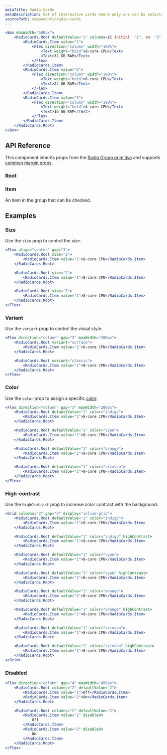 ```yaml
---
metaTitle: Radio Cards
metaDescription: Set of interactive cards where only one can be selected at a time.
sourcePath: components/radio-cards
---
```


```jsx live=true
<Box maxWidth="600px">
	<RadioCards.Root defaultValue="1" columns={{ initial: "1", sm: "3" }}>
		<RadioCards.Item value="1">
			<Flex direction="column" width="100%">
				<Text weight="bold">8-core CPU</Text>
				<Text>32 GB RAM</Text>
			</Flex>
		</RadioCards.Item>
		<RadioCards.Item value="2">
			<Flex direction="column" width="100%">
				<Text weight="bold">6-core CPU</Text>
				<Text>24 GB RAM</Text>
			</Flex>
		</RadioCards.Item>
		<RadioCards.Item value="3">
			<Flex direction="column" width="100%">
				<Text weight="bold">4-core CPU</Text>
				<Text>16 GB RAM</Text>
			</Flex>
		</RadioCards.Item>
	</RadioCards.Root>
</Box>
```

## API Reference

This component inherits props from the [Radio Group primitive](/peoples/docs/components/radio-group) and supports [common margin props](/research/docs/overview/layout#margin-props).

### Root

<ThemesPropsTable defs="radioCardsRootPropDefs" />

### Item

An item in the group that can be checked.

## Examples

### Size

Use the `size` prop to control the size.

```jsx live=true
<Flex align="center" gap="3">
	<RadioCards.Root size="1">
		<RadioCards.Item value="1">8-core CPU</RadioCards.Item>
	</RadioCards.Root>

	<RadioCards.Root size="2">
		<RadioCards.Item value="1">8-core CPU</RadioCards.Item>
	</RadioCards.Root>

	<RadioCards.Root size="3">
		<RadioCards.Item value="1">8-core CPU</RadioCards.Item>
	</RadioCards.Root>
</Flex>
```

### Variant

Use the `variant` prop to control the visual style.

```jsx live=true
<Flex direction="column" gap="3" maxWidth="200px">
	<RadioCards.Root variant="surface">
		<RadioCards.Item value="1">8-core CPU</RadioCards.Item>
	</RadioCards.Root>

	<RadioCards.Root variant="classic">
		<RadioCards.Item value="1">8-core CPU</RadioCards.Item>
	</RadioCards.Root>
</Flex>
```

### Color

Use the `color` prop to assign a specific [color](/research/docs/theme/color).

```jsx live=true
<Flex direction="column" gap="3" maxWidth="200px">
	<RadioCards.Root defaultValue="1" color="indigo">
		<RadioCards.Item value="1">8-core CPU</RadioCards.Item>
	</RadioCards.Root>

	<RadioCards.Root defaultValue="1" color="cyan">
		<RadioCards.Item value="1">8-core CPU</RadioCards.Item>
	</RadioCards.Root>

	<RadioCards.Root defaultValue="1" color="orange">
		<RadioCards.Item value="1">8-core CPU</RadioCards.Item>
	</RadioCards.Root>

	<RadioCards.Root defaultValue="1" color="crimson">
		<RadioCards.Item value="1">8-core CPU</RadioCards.Item>
	</RadioCards.Root>
</Flex>
```

### High-contrast

Use the `highContrast` prop to increase color contrast with the background.

```jsx live=true
<Grid columns="2" gap="3" display="inline-grid">
	<RadioCards.Root defaultValue="1" color="indigo">
		<RadioCards.Item value="1">8-core CPU</RadioCards.Item>
	</RadioCards.Root>

	<RadioCards.Root defaultValue="1" color="indigo" highContrast>
		<RadioCards.Item value="1">8-core CPU</RadioCards.Item>
	</RadioCards.Root>

	<RadioCards.Root defaultValue="1" color="cyan">
		<RadioCards.Item value="1">8-core CPU</RadioCards.Item>
	</RadioCards.Root>

	<RadioCards.Root defaultValue="1" color="cyan" highContrast>
		<RadioCards.Item value="1">8-core CPU</RadioCards.Item>
	</RadioCards.Root>

	<RadioCards.Root defaultValue="1" color="orange">
		<RadioCards.Item value="1">8-core CPU</RadioCards.Item>
	</RadioCards.Root>

	<RadioCards.Root defaultValue="1" color="orange" highContrast>
		<RadioCards.Item value="1">8-core CPU</RadioCards.Item>
	</RadioCards.Root>

	<RadioCards.Root defaultValue="1" color="crimson">
		<RadioCards.Item value="1">8-core CPU</RadioCards.Item>
	</RadioCards.Root>

	<RadioCards.Root defaultValue="1" color="crimson" highContrast>
		<RadioCards.Item value="1">8-core CPU</RadioCards.Item>
	</RadioCards.Root>
</Grid>
```

### Disabled

```jsx live=true
<Flex direction="column" gap="4" maxWidth="450px">
	<RadioCards.Root columns="2" defaultValue="2">
		<RadioCards.Item value="1">Off</RadioCards.Item>
		<RadioCards.Item value="2">On</RadioCards.Item>
	</RadioCards.Root>

	<RadioCards.Root columns="2" defaultValue="2">
		<RadioCards.Item value="1" disabled>
			Off
		</RadioCards.Item>
		<RadioCards.Item value="2" disabled>
			On
		</RadioCards.Item>
	</RadioCards.Root>
</Flex>
```
